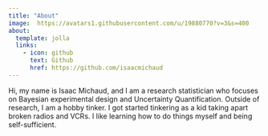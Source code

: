```yaml
---
title: "About"
image:  https://avatars1.githubusercontent.com/u/19880770?v=3&s=400
about:
  template: jolla
  links:
    - icon: github
      text: Github
      href: https://github.com/isaacmichaud
---
```


Hi, my name is Isaac Michaud, and I am a research statistician who focuses on Bayesian experimental design and Uncertainty Quantification. Outside of research, I am a hobby tinker. I got started tinkering as a kid taking apart broken radios and VCRs. I like learning how to do things myself and being self-sufficient.
